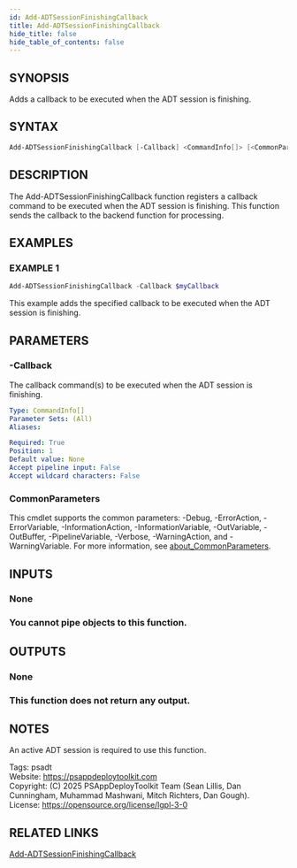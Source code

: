 ```yaml
---
id: Add-ADTSessionFinishingCallback
title: Add-ADTSessionFinishingCallback
hide_title: false
hide_table_of_contents: false
---
```


## SYNOPSIS

Adds a callback to be executed when the ADT session is finishing.

## SYNTAX

```powershell
Add-ADTSessionFinishingCallback [-Callback] <CommandInfo[]> [<CommonParameters>]
```

## DESCRIPTION

The Add-ADTSessionFinishingCallback function registers a callback command to be executed when the ADT session is finishing.
This function sends the callback to the backend function for processing.

## EXAMPLES

### EXAMPLE 1

```powershell
Add-ADTSessionFinishingCallback -Callback $myCallback
```

This example adds the specified callback to be executed when the ADT session is finishing.

## PARAMETERS

### -Callback

The callback command(s) to be executed when the ADT session is finishing.

```yaml
Type: CommandInfo[]
Parameter Sets: (All)
Aliases:

Required: True
Position: 1
Default value: None
Accept pipeline input: False
Accept wildcard characters: False
```

### CommonParameters

This cmdlet supports the common parameters: -Debug, -ErrorAction, -ErrorVariable, -InformationAction, -InformationVariable, -OutVariable, -OutBuffer, -PipelineVariable, -Verbose, -WarningAction, and -WarningVariable. For more information, see [about_CommonParameters](http://go.microsoft.com/fwlink/?LinkID=113216).

## INPUTS

### None

### You cannot pipe objects to this function.
## OUTPUTS

### None

### This function does not return any output.
## NOTES
An active ADT session is required to use this function.

Tags: psadt<br />
Website: https://psappdeploytoolkit.com<br />
Copyright: (C) 2025 PSAppDeployToolkit Team (Sean Lillis, Dan Cunningham, Muhammad Mashwani, Mitch Richters, Dan Gough).<br />
License: https://opensource.org/license/lgpl-3-0

## RELATED LINKS

[Add-ADTSessionFinishingCallback](./Add-ADTSessionFinishingCallback.mdx)
